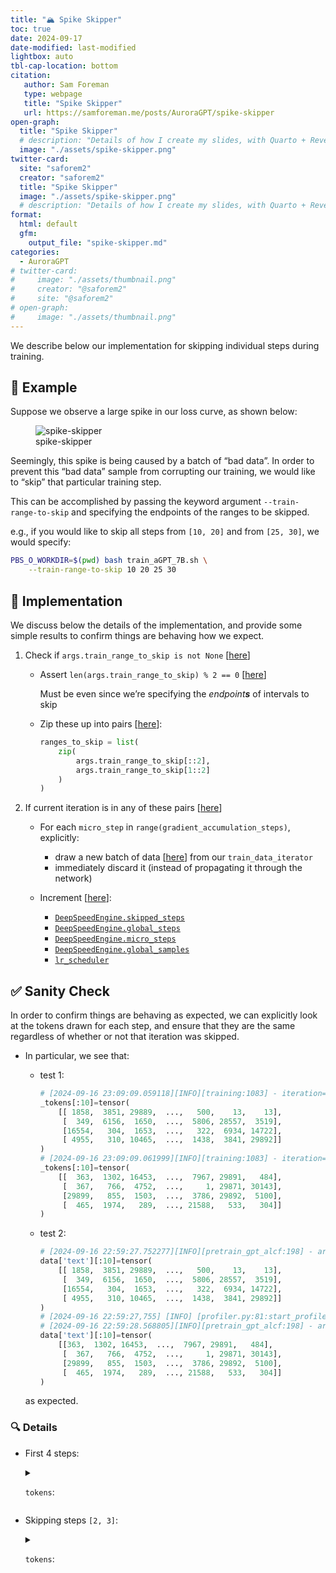 ```yaml
---
title: "🏔️ Spike Skipper"
toc: true
date: 2024-09-17
date-modified: last-modified
lightbox: auto
tbl-cap-location: bottom
citation:
   author: Sam Foreman
   type: webpage
   title: "Spike Skipper"
   url: https://samforeman.me/posts/AuroraGPT/spike-skipper
open-graph:
  title: "Spike Skipper"
  # description: "Details of how I create my slides, with Quarto + Reveal.js"
  image: "./assets/spike-skipper.png"
twitter-card:
  site: "saforem2"
  creator: "saforem2"
  title: "Spike Skipper"
  image: "./assets/spike-skipper.png"
  # description: "Details of how I create my slides, with Quarto + Reveal.js"
format:
  html: default
  gfm:
    output_file: "spike-skipper.md"
categories:
  - AuroraGPT
# twitter-card:                      
#     image: "./assets/thumbnail.png"
#     creator: "@saforem2"           
#     site: "@saforem2"              
# open-graph:                        
#     image: "./assets/thumbnail.png"
---
```


::: {.callout-caution title="Details" style="width:100%"}
We describe below our implementation for skipping individual steps during training.
:::

## 📝 Example

Suppose we observe a large spike in our loss curve, as shown below:

![spike-skipper](./assets/spike-skipper.png)

Seemingly, this spike is being caused by a batch of "bad data".
In order to prevent this "bad data" sample from corrupting our
training, we would like to "skip" that particular training step.  

This can be accomplished by passing the keyword argument
`--train-range-to-skip` and specifying the endpoints of the ranges to be
skipped.

e.g., if you would like to skip all steps from `[10, 20]` and from `[25, 30]`,
we would specify:

```bash
PBS_O_WORKDIR=$(pwd) bash train_aGPT_7B.sh \
    --train-range-to-skip 10 20 25 30
```

## 🧪 Implementation

We discuss below the details of the implementation, and provide some simple
results to confirm things are behaving how we expect.

1. Check if `args.train_range_to_skip is not None`
   \[[here](https://github.com/argonne-lcf/Megatron-DeepSpeed/blob/295fcb3d57a40ec513a521aa8814d99a5c8827b8/megatron/training.py#L1032)\]

    - Assert
      `len(args.train_range_to_skip) % 2 == 0`
      \[[here](https://github.com/argonne-lcf/Megatron-DeepSpeed/blob/295fcb3d57a40ec513a521aa8814d99a5c8827b8/megatron/training.py#L1033-L1037)\]

      ::: aside
      Must be even since we're specifying the _endpoint**s**_ of intervals to skip
      :::

    - Zip these up into pairs \[[here](https://github.com/argonne-lcf/Megatron-DeepSpeed/blob/295fcb3d57a40ec513a521aa8814d99a5c8827b8/megatron/training.py#L1038-L1043)\]:

      ```python
      ranges_to_skip = list(
          zip(
              args.train_range_to_skip[::2],
              args.train_range_to_skip[1::2]
          )
      )
      ```

2. If current iteration is in any of these pairs \[[here](https://github.com/argonne-lcf/Megatron-DeepSpeed/blob/295fcb3d57a40ec513a521aa8814d99a5c8827b8/megatron/training.py#L1066-L1085)\]

    - For each `micro_step` in `range(gradient_accumulation_steps)`, explicitly:
        - draw a new batch of data
          \[[here](https://github.com/argonne-lcf/Megatron-DeepSpeed/blob/295fcb3d57a40ec513a521aa8814d99a5c8827b8/megatron/training.py#L1074-L1076)\]
          from our `train_data_iterator` 
        - immediately discard it (instead of propagating it through the network)

    - Increment \[[here](https://github.com/argonne-lcf/Megatron-DeepSpeed/blob/295fcb3d57a40ec513a521aa8814d99a5c8827b8/megatron/training.py#L1087-L1094)\]:

       - [`DeepSpeedEngine.skipped_steps`](https://github.com/argonne-lcf/Megatron-DeepSpeed/blob/295fcb3d57a40ec513a521aa8814d99a5c8827b8/megatron/training.py#L1090)
       - [`DeepSpeedEngine.global_steps`](https://github.com/argonne-lcf/Megatron-DeepSpeed/blob/295fcb3d57a40ec513a521aa8814d99a5c8827b8/megatron/training.py#L1091)
       - [`DeepSpeedEngine.micro_steps`](https://github.com/argonne-lcf/Megatron-DeepSpeed/blob/295fcb3d57a40ec513a521aa8814d99a5c8827b8/megatron/training.py#L1092)
       - [`DeepSpeedEngine.global_samples`](https://github.com/argonne-lcf/Megatron-DeepSpeed/blob/295fcb3d57a40ec513a521aa8814d99a5c8827b8/megatron/training.py#L1093)
       - [`lr_scheduler`](https://github.com/argonne-lcf/Megatron-DeepSpeed/blob/295fcb3d57a40ec513a521aa8814d99a5c8827b8/megatron/training.py#L1094)

## ✅ Sanity Check

In order to confirm things are behaving as expected, we can explicitly look at
the tokens drawn for each step, and ensure that they are the same regardless of
whether or not that iteration was skipped.

- In particular, we see that:

  - test 1:

    ```python
    # [2024-09-16 23:09:09.059118][INFO][training:1083] - iteration=2 [0/8]: (torch.Size([4, 4097]))
    _tokens[:10]=tensor(
        [[ 1858,  3851, 29889,  ...,   500,    13,    13],
         [  349,  6156,  1650,  ...,  5806, 28557,  3519],
         [16554,   304,  1653,  ...,   322,  6934, 14722],
         [ 4955,   310, 10465,  ...,  1438,  3841, 29892]]
    )
    # [2024-09-16 23:09:09.061999][INFO][training:1083] - iteration=2 [1/8]: (torch.Size([4, 4097]))
    _tokens[:10]=tensor(
        [[  363,  1302, 16453,  ...,  7967, 29891,   484],
         [  367,   766,  4752,  ...,     1, 29871, 30143],
         [29899,   855,  1503,  ...,  3786, 29892,  5100],
         [  465,  1974,   289,  ..., 21588,   533,   304]]
    )
    ```

  - test 2:

    ```python
    # [2024-09-16 22:59:27.752277][INFO][pretrain_gpt_alcf:198] - args.iteration=2:
    data['text'][:10]=tensor(
        [[ 1858,  3851, 29889,  ...,   500,    13,    13],
         [  349,  6156,  1650,  ...,  5806, 28557,  3519],
         [16554,   304,  1653,  ...,   322,  6934, 14722],
         [ 4955,   310, 10465,  ...,  1438,  3841, 29892]]
    )
    # [2024-09-16 22:59:27,755] [INFO] [profiler.py:81:start_profile] Flops profiler started
    # [2024-09-16 22:59:28.568805][INFO][pretrain_gpt_alcf:198] - args.iteration=2:
    data['text'][:10]=tensor(
        [[363,  1302, 16453,  ...,  7967, 29891,   484],
         [  367,   766,  4752,  ...,     1, 29871, 30143],
         [29899,   855,  1503,  ...,  3786, 29892,  5100],
         [  465,  1974,   289,  ..., 21588,   533,   304]]
    )
    ```

  as expected.

### 🔍 Details

- First 4 steps:

  <details closed><summary><code>tokens</code>:</summary>

  - Iteration 0:

    ```sh
    [2024-09-16 22:58:50.168667][INFO][pretrain_gpt_alcf:198] - args.iteration=0: data['text'][:10]=tensor([[  304,  7344,  5146,  ...,  9776, 29914, 26419],
            [29889,    13,  4706,  ...,  9280, 30004,    13],
            [29943, 20774, 29908,  ...,   304, 27391,   322],
            [ 2645,   445, 29871,  ..., 16888,  4656, 10070]])
    [2024-09-16 22:58:58.866409][INFO][pretrain_gpt_alcf:198] - args.iteration=0: data['text'][:10]=tensor([[ 2768,   596,  1788,  ..., 27274,   393, 30010],
            [  278,  5613,  4192,  ...,   362,   310,  1950],
            [28038, 29892,  2022,  ...,  3160,   278,  2087],
            [ 4149,   907, 29888,  ..., 29896, 29892, 29896]])
    [2024-09-16 22:59:02.043059][INFO][pretrain_gpt_alcf:198] - args.iteration=0: data['text'][:10]=tensor([[  424,   322, 16232,  ...,   366,   748,   467],
            [   13,   462,  1678,  ...,  2084, 29892,  3497],
            [ 7562,   310, 19320,  ...,  8973, 22684,   358],
            [ 2089,  3633,   292,  ..., 13774,   269,  2375]])
    [2024-09-16 22:59:03.456919][INFO][pretrain_gpt_alcf:198] - args.iteration=0: data['text'][:10]=tensor([[21411,   322,  3896,  ...,  2610, 29889,   319],
            [ 8003, 29898, 29900,  ...,    12,  6658,   529],
            [  278,  4148,   310,  ...,   263, 12212,   282],
            [ 5977, 29871, 29906,  ..., 15332,   310,  1749]])
    [2024-09-16 22:59:04.596630][INFO][pretrain_gpt_alcf:198] - args.iteration=0: data['text'][:10]=tensor([[  278,  1473, 24987,  ...,   263,  2217,  3804],
            [ 2973,   263, 18778,  ...,   263,  4642,  6673],
            [  309,   323,   804,  ...,  1063, 15296,   327],
            [  278,  5864,   322,  ...,  9409, 29889,  2178]])
    [2024-09-16 22:59:05.486913][INFO][pretrain_gpt_alcf:198] - args.iteration=0: data['text'][:10]=tensor([[29892, 13731,  6617,  ..., 29871, 29896, 29946],
            [ 2892,  1012,  1266,  ...,  4036,  7512,  2068],
            [ 1473,  1556,  3619,  ...,  3762,   338,   263],
            [23353, 29918,  2177,  ...,   501,   567,   814]])
    [2024-09-16 22:59:06.361333][INFO][pretrain_gpt_alcf:198] - args.iteration=0: data['text'][:10]=tensor([[ 5400, 14378,  4768,  ...,  2107, 18677, 29889],
            [ 9200, 29887, 29914,  ...,   293, 24235,   322],
            [30143,  4746,  2184,  ..., 11891, 29974, 25760],
            [19263, 29914,   303,  ...,   358, 29889,    13]])
    [2024-09-16 22:59:07.230671][INFO][pretrain_gpt_alcf:198] - args.iteration=0: data['text'][:10]=tensor([[  309,  1306,   681,  ...,   310, 23186, 21809],
            [29896, 29929,    13,  ..., 29871, 29900,    13],
            [ 9558,   964,   263,  ...,   322,   282,   682],
            [  278, 23904, 21767,  ...,   313, 29929, 29889]])
    ```

  - Iteration 1:

    ```bash
    [2024-09-16 22:59:19.287338][INFO][training_log:661] -  iteration=       1/  635782 | consumed_samples=         768 | consumed_tokens=     3145728 | elapsed_time_per_iteration_ms=29570.0 | learning_rate=9.4372e-09 | global_batch_size=768 | lm loss=11.167250 | loss_scale=1.0 | grad_norm=6.363 | actual_seqlen= 4096 | number_of_skipped_iterations=  0 | number_of_nan_iterations=  0 | samples_per_second=25.972 | tokens_per_gpu_per_second_tgs=4432.597 | [LM]TFLOPs=20.30 | [DS]TFLOPs=26.18 |
    [2024-09-16 22:59:19.289582][INFO][utils:207] - [Rank 0] (after 1 iterations) memory (MB) | allocated: 1894.57666015625 | max allocated: 9752.35498046875 | reserved: 11342.0 | max reserved: 11342.0
    (min, max) time across ranks (ms):
      forward-backward ...............................: (26094.39, 26095.09)
      optimizer ......................................: (3407.56, 3409.92)
    [2024-09-16 22:59:19.297183][INFO][pretrain_gpt_alcf:198] - args.iteration=1: data['text'][:10]=tensor([[ 1472, 29892,   408,  ..., 29892,  1584,   363],
          [  967, 19475,  6593,  ...,  8093, 29899, 11249],
          [ 1006,  2218, 13326,  ...,  2355,  1304,   304],
          [29900, 29916, 29947,  ...,   353,  1870, 29936]])
    [2024-09-16 22:59:20.104352][INFO][pretrain_gpt_alcf:198] - args.iteration=1: data['text'][:10]=tensor([[ 2354,   274,  1041,  ..., 29892, 13049,  9098],
          [ 8798,  9547, 10353,  ...,   303,  3143, 29889],
          [ 1373,  4056,  7236,  ...,  3186,   297,  5837],
          [ 1738, 29920,  7355,  ...,    13, 29871,  3776]])
    [2024-09-16 22:59:20.977036][INFO][utils:326] -  >> building dataset for /flare/Aurora_deployment/AuroraGPT/datasets/dolma/data_v1.7_Llama2Tokenizer/c4-0000_text_document
    [2024-09-16 22:59:20.977877][INFO][utils:326] -  > building dataset index ...
    [2024-09-16 22:59:20.977147][INFO][pretrain_gpt_alcf:198] - args.iteration=1: data['text'][:10]=tensor([[ 2020,   306,  1016,  ...,   322,   920,   372],
          [ 5921,  1749,  7306,  ..., 19252,   297,  5664],
          [  970,   770, 28547,  ...,   970,   894,  2577],
          [ 1907,   363, 14188,  ...,   756,  3646,   287]])
    [2024-09-16 22:59:21.851620][INFO][pretrain_gpt_alcf:198] - args.iteration=1: data['text'][:10]=tensor([[  715, 25392,  3104,  ...,   289,  5761,   616],
          [  426,    13,  9651,  ...,  9651,  1815, 22603],
          [ 7714,  1213,    13,  ...,    13, 29876,   457],
          [29889, 28663,  1230,  ...,  1546,   278,  6586]])
    [2024-09-16 22:59:22.720945][INFO][pretrain_gpt_alcf:198] - args.iteration=1: data['text'][:10]=tensor([[29929,    13,    13,  ..., 10739,  4770, 11277],
          [ 4528,   304,  2367,  ...,  2501,   385,  4203],
          [  869,   319,   794,  ...,  3158, 29889,  3115],
          [  592,   260,  4125,  ...,   284,  1135, 18655]])
    [2024-09-16 22:59:23.590149][INFO][pretrain_gpt_alcf:198] - args.iteration=1: data['text'][:10]=tensor([[14338, 25323,  3321,  ...,  5607,  1806,  1164],
          [  322,   278, 15352,  ...,  6462,   313,  1552],
          [25738,   714, 29889,  ..., 29915, 29879, 24842],
          [ 5122,   399, 29889,  ..., 29947,  7284,  2305]])
    [2024-09-16 22:59:24.457646][INFO][pretrain_gpt_alcf:198] - args.iteration=1: data['text'][:10]=tensor([[  367, 19310,  1891,  ...,  2408,   292,   263],
          [  470,  3307,  5713,  ...,   568,  2594, 19385],
          [29953, 29905,  1631,  ...,  1118,   343, 29897],
          [10261,   373,  5490,  ...,   511,   297,  1760]])
    [2024-09-16 22:59:25.326699][INFO][pretrain_gpt_alcf:198] - args.iteration=1: data['text'][:10]=tensor([[ 1006,   326, 29901,  ..., 14834,  6694,  9595],
          [12058,  5446, 29892,  ..., 29889,  8246,  3310],
          [ 7483,   310,   278,  ...,   402,  9851,  4423],
          [ 8041,   813,   322,  ...,  3303,  3900,   393]])

    ```

  - Iteration 2:

    ```bash
    [2024-09-16 22:59:27.744603][INFO][training_log:661] -  iteration=       2/  635782 | consumed_samples=        1536 | consumed_tokens=     6291456 | elapsed_time_per_iteration_ms=8457.2 | learning_rate=1.88744e-08 | global_batch_size=768 | lm loss=11.164009 | loss_scale=1.0 | grad_norm=6.271 | actual_seqlen= 4096 | number_of_skipped_iterations=  0 | number_of_nan_iterations=  0 | samples_per_second=90.810 | tokens_per_gpu_per_second_tgs=15498.234 | [LM]TFLOPs=70.98| [DS]TFLOPs=91.53 |
    (min, max) time across ranks (ms):
      forward-backward ...............................: (8384.83, 8385.57)
      optimizer ......................................: (55.03, 55.61)
    [2024-09-16 22:59:27.752277][INFO][pretrain_gpt_alcf:198] - args.iteration=2: data['text'][:10]=tensor([[ 1858,  3851, 29889,  ...,   500,    13,    13],
          [  349,  6156,  1650,  ...,  5806, 28557,  3519],
          [16554,   304,  1653,  ...,   322,  6934, 14722],
          [ 4955,   310, 10465,  ...,  1438,  3841, 29892]])
    [2024-09-16 22:59:27,755] [INFO] [profiler.py:81:start_profile] Flops profiler started
    [2024-09-16 22:59:28.568805][INFO][pretrain_gpt_alcf:198] - args.iteration=2: data['text'][:10]=tensor([[  363,  1302, 16453,  ...,  7967, 29891,   484],
          [  367,   766,  4752,  ...,     1, 29871, 30143],
          [29899,   855,  1503,  ...,  3786, 29892,  5100],
          [  465,  1974,   289,  ..., 21588,   533,   304]])
    [2024-09-16 22:59:28,571] [INFO] [profiler.py:81:start_profile] Flops profiler started
    [2024-09-16 22:59:29.440843][INFO][pretrain_gpt_alcf:198] - args.iteration=2: data['text'][:10]=tensor([[29889,    13,  4806,  ...,  3086, 26040,  9220],
          [  293,  7207,   355,  ..., 18131,   520,  1247],
          [ 8619, 29889, 29871,  ...,   304, 10029,   266],
          [  363, 15202, 29892,  ...,   482, 17162, 19104]])
    [2024-09-16 22:59:29,443] [INFO] [profiler.py:81:start_profile] Flops profiler started
    [2024-09-16 22:59:30.313403][INFO][pretrain_gpt_alcf:198] - args.iteration=2: data['text'][:10]=tensor([[25561,   411,   278,  ...,   297,  2898, 26163],
          [22574,  2607, 18134,  ...,    13,  4706,   500],
          [20190, 24820,  1623,  ...,   310,   901, 29892],
          [29892,  1951,  4486,  ...,   869,   887, 30010]])
    [2024-09-16 22:59:30,316] [INFO] [profiler.py:81:start_profile] Flops profiler started
    [2024-09-16 22:59:31.185339][INFO][pretrain_gpt_alcf:198] - args.iteration=2: data['text'][:10]=tensor([[ 5371, 22417, 29892,  ...,    13,  6716,   901],
          [  353,  1565, 29936,  ..., 29878,  3567,  7196],
          [17296,   338,  1985,  ...,  3741,  9089,   422],
          [  694, 13331,   310,  ..., 21180, 29892,   607]])
    [2024-09-16 22:59:31,188] [INFO] [profiler.py:81:start_profile] Flops profiler started
    [2024-09-16 22:59:32.057207][INFO][pretrain_gpt_alcf:198] - args.iteration=2: data['text'][:10]=tensor([[  292,  8818,   267,  ..., 29892, 11275,  7407],
          [ 1870, 29897,    13,  ...,  2697, 29901,    13],
          [29913,   338,   263,  ..., 29892,   591,  3394],
          [ 2253,   472,  1554,  ...,   982,   304,   376]])
    [2024-09-16 22:59:32,060] [INFO] [profiler.py:81:start_profile] Flops profiler started
    [2024-09-16 22:59:32.930293][INFO][pretrain_gpt_alcf:198] - args.iteration=2: data['text'][:10]=tensor([[  391,  2598, 29883,  ..., 22629,   346,   440],
          [29871, 29896, 29906,  ...,   407,   583,  2833],
          [ 4262,  1836,    13,  ...,   310,   263, 10608],
          [ 1199,   411, 24770,  ...,   272,  2153, 29889]])
    [2024-09-16 22:59:32,932] [INFO] [profiler.py:81:start_profile] Flops profiler started
    [2024-09-16 22:59:33.803567][INFO][pretrain_gpt_alcf:198] - args.iteration=2: data['text'][:10]=tensor([[  620, 20503,   428,  ...,   297,  1009,  9443],
          [  950, 25078,   892,  ...,   408, 10636,   284],
          [ 1012,  2003,   364,  ...,  7313, 29912, 19303],
          [29906, 29892, 29945,  ...,   967, 26414,   472]])
    ```

  - Iteration 3:

    ```bash
    [2024-09-16 22:59:34.881265][INFO][training_log:661] -  iteration=       3/  635782 | consumed_samples=        2304 | consumed_tokens=     9437184 | elapsed_time_per_iteration_ms=7136.5 | learning_rate=2.83116e-08 | global_batch_size=768 | lm loss=11.164038 | loss_scale=1.0 | grad_norm=6.279 | actual_seqlen= 4096 | number_of_skipped_iterations=  0 | number_of_nan_iterations=  0 | samples_per_second=107.615 | tokens_per_gpu_per_second_tgs=18366.372 | [LM]TFLOPs=84.12 | [DS]TFLOPs=108.46 |
    (min, max) time across ranks (ms):
      forward-backward ...............................: (7078.48, 7079.28)
      optimizer ......................................: (38.62, 43.08)
    [2024-09-16 22:59:34.888870][INFO][pretrain_gpt_alcf:198] - args.iteration=3: data['text'][:10]=tensor([[  496,   313, 29941,  ...,  1316,   408,  4857],
          [29899,  3204, 29889,  ...,  1074,   330,  2547],
          [29916, 29900, 29946,  ..., 18455, 29889,  4002],
          [26406,   338,  1641,  ...,   670,  1914,  6900]])
    [2024-09-16 22:59:35.719630][INFO][pretrain_gpt_alcf:198] - args.iteration=3: data['text'][:10]=tensor([[29945, 29900,   867,  ...,  7601, 12091,   310],
          [  975, 29871, 29896,  ...,  3573,   825,   306],
          [29906, 29900,  4638,  ..., 29227, 23145, 29892],
          [  278, 14368,   322,  ..., 14909, 29936, 25913]])
    [2024-09-16 22:59:36.591343][INFO][pretrain_gpt_alcf:198] - args.iteration=3: data['text'][:10]=tensor([[  988,   306,  1033,  ...,   437,   408,  1532],
          [  450, 10317,   310,  ...,   322,   752, 13036],
          [11405,  8020, 29889,  ...,   471, 18096,   287],
          [  288,  3594, 19284,  ...,   910,   338,   385]])
    [2024-09-16 22:59:37.463941][INFO][pretrain_gpt_alcf:198] - args.iteration=3: data['text'][:10]=tensor([[  322, 15151, 29946,  ..., 11648,  1497, 29889],
          [24233,   362,   467,  ...,  4513,  1353,   322],
          [ 3311, 13605, 29912,  ...,   945, 29899,  4181],
          [ 1951,   366,   508,  ...,  6589,   491,   777]])
    [2024-09-16 22:59:38.343307][INFO][pretrain_gpt_alcf:198] - args.iteration=3: data['text'][:10]=tensor([[29889, 29900,    13,  ...,  6017,   424,  1711],
          [  297,  5500,  1489,  ...,   310,  3802,  7875],
          [ 8078,  5314,   515,  ...,   373,   278,  6991],
          [13763,  6204,  6359,  ...,  4706,  2024,  1347]])
    [2024-09-16 22:59:39.214871][INFO][pretrain_gpt_alcf:198] - args.iteration=3: data['text'][:10]=tensor([[   13,  4806,  3512,  ...,   278,  7824,  6438],
          [ 2294,   938,   903,  ...,  4537,  3047,   449],
          [ 1230,  4123,   767,  ...,   310,   963, 21003],
          [ 1152,  2319, 10365,  ...,   367, 14040,   363]])
    [2024-09-16 22:59:40.085368][INFO][utils:326] -  >> building dataset for /flare/Aurora_deployment/AuroraGPT/datasets/dolma/data_v1.7_Llama2Tokenizer/tulu_flan-0000_text_document
    [2024-09-16 22:59:40.086224][INFO][utils:326] -  > building dataset index ...
    [2024-09-16 22:59:40.085475][INFO][pretrain_gpt_alcf:198] - args.iteration=3: data['text'][:10]=tensor([[27297, 29924,   801,  ..., 28947, 29892,   470],
          [12542,  5568,   703,  ...,   426,    13,  4706],
          [ 6907,   800,   322,  ..., 29892,  1661, 30304],
          [29900, 13630,   293,  ..., 26552,   363,   975]])
    [2024-09-16 22:59:40.958071][INFO][pretrain_gpt_alcf:198] - args.iteration=3: data['text'][:10]=tensor([[   13, 29946, 29953,  ..., 29953, 29945, 29871],
          [ 1283, 16578,  1156,  ...,   408,  2215,   408],
          [29906,  4229,  7671,  ...,    13,  1576,  1014],
          [  526,  2898,   304,  ...,   471,  4802, 29991]])
    ```

  - Iteration 4:

    ```bash
    [2024-09-16 22:59:42.028460][INFO][training_log:661] -  iteration=       4/  635782 | consumed_samples=        3072 | consumed_tokens=    12582912 | elapsed_time_per_iteration_ms=7147.0 | learning_rate=3.77488e-08 | global_batch_size=768 | lm loss=11.171233 | loss_scale=1.0 | grad_norm=6.272 | actual_seqlen= 4096 | number_of_skipped_iterations=  0 | number_of_nan_iterations=  0 | samples_per_second=107.458 | tokens_per_gpu_per_second_tgs=18339.524 | [LM]TFLOPs=84.00 | [DS]TFLOPs=108.31 |
    (min, max) time across ranks (ms):
      forward-backward ...............................: (7091.77, 7092.56)
      optimizer ......................................: (39.21, 40.11)
    [2024-09-16 22:59:42.035716][INFO][pretrain_gpt_alcf:198] - args.iteration=4: data['text'][:10]=tensor([[  443,   666, 10170,  ...,   278,   619,  7323],
          [   13, 11008,   338,  ...,  2472,   363, 22049],
          [29871,    13, 29938,  ..., 29962,  8521, 29896],
          [ 1165,  2280,   304,  ...,   306,   471,  2086]])
    [2024-09-16 22:59:42.860756][INFO][pretrain_gpt_alcf:198] - args.iteration=4: data['text'][:10]=tensor([[  304,   679,   304,  ...,  1475, 29889,  1570],
          [ 2184, 29936,    13,  ...,  4706,   970,  1780],
          [29872,   352, 29901,  ..., 29905,  4915, 29912],
          [16809,   304,  1438,  ..., 13457, 29889,    13]])
    [2024-09-16 22:59:43.731208][INFO][pretrain_gpt_alcf:198] - args.iteration=4: data['text'][:10]=tensor([[12015, 29901, 20549,  ...,   322, 10752, 17906],
          [  372, 30010, 29879,  ..., 29892, 14595,   653],
          [18280, 29958,    13,  ..., 18884,   736,  6251],
          [29889,    13,    13,  ...,   599,   373, 17097]])
    [2024-09-16 22:59:44.605047][INFO][pretrain_gpt_alcf:198] - args.iteration=4: data['text'][:10]=tensor([[ 3367,   567,   964,  ...,  3353, 24870,  2181],
          [ 1262,  2609,   367,  ..., 29974, 29896,  7570],
          [29871, 29941, 29900,  ...,   341,   555,   265],
          [ 4225,   526,  6041,  ...,  1925,  1623,  2748]])
    [2024-09-16 22:59:45.479433][INFO][pretrain_gpt_alcf:198] - args.iteration=4: data['text'][:10]=tensor([[ 2283, 10162,  1496,  ..., 30656, 30317, 30605],
          [29879,  9228,   292,  ...,  7968, 29899,  7052],
          [  884,   599,   367,  ..., 29892,   278,  6054],
          [29879,   411,   278,  ...,   367,  5019,  1183]])
    [2024-09-16 22:59:46.351707][INFO][pretrain_gpt_alcf:198] - args.iteration=4: data['text'][:10]=tensor([[ 3867,   281,   761,  ..., 11949,   338,  4922],
          [  297,  1432,  2586,  ...,  5414,   278, 29811],
          [29892,   278, 15562,  ..., 10296,   310,   394],
          [ 1451,  2960,  3505,  ...,   657, 14346,  8003]])
    [2024-09-16 22:59:47.222016][INFO][pretrain_gpt_alcf:198] - args.iteration=4: data['text'][:10]=tensor([[ 6601,  2874,   414,  ...,   302,   317,  7390],
          [16415,   297,  5146,  ...,   763,   372,   471],
          [29941, 29906,  1118,  ..., 29900, 29889, 29953],
          [ 4893,   304,  4808,  ...,  2284,  2164, 18690]])
    [2024-09-16 22:59:48.094752][INFO][pretrain_gpt_alcf:198] - args.iteration=4: data['text'][:10]=tensor([[  901,   310,  2994,  ..., 29873,  1641,   766],
          [  304,  1716,  2562,  ...,  3489,   304,   367],
          [ 1949,  6736, 29871,  ..., 29965, 29909,   353],
          [   13,    13, 29930,  ..., 16497,   316,   474]])
    ```

  </details>

- Skipping steps `[2, 3]`:

  <details closed><summary><code>tokens</code>:</summary>

  - Iteration 0:

    ```bash
    [2024-09-16 23:08:47.749839][INFO][pretrain_gpt_alcf:198] - args.iteration=0: data['text'][:10]=tensor([[  304,  7344,  5146,  ...,  9776, 29914, 26419],
      [29889,    13,  4706,  ...,  9280, 30004,    13],
      [29943, 20774, 29908,  ...,   304, 27391,   322],
      [ 2645,   445, 29871,  ..., 16888,  4656, 10070]])
    [2024-09-16 23:08:51.451183][INFO][pretrain_gpt_alcf:198] - args.iteration=0: data['text'][:10]=tensor([[ 2768,   596,  1788,  ..., 27274,   393, 30010],
      [  278,  5613,  4192,  ...,   362,   310,  1950],
      [28038, 29892,  2022,  ...,  3160,   278,  2087],
      [ 4149,   907, 29888,  ..., 29896, 29892, 29896]])
    [2024-09-16 23:08:54.073597][INFO][pretrain_gpt_alcf:198] - args.iteration=0: data['text'][:10]=tensor([[  424,   322, 16232,  ...,   366,   748,   467],
      [   13,   462,  1678,  ...,  2084, 29892,  3497],
      [ 7562,   310, 19320,  ...,  8973, 22684,   358],
      [ 2089,  3633,   292,  ..., 13774,   269,  2375]])
    [2024-09-16 23:08:56.212476][INFO][pretrain_gpt_alcf:198] - args.iteration=0: data['text'][:10]=tensor([[21411,   322,  3896,  ...,  2610, 29889,   319],
      [ 8003, 29898, 29900,  ...,    12,  6658,   529],
      [  278,  4148,   310,  ...,   263, 12212,   282],
      [ 5977, 29871, 29906,  ..., 15332,   310,  1749]])
    [2024-09-16 23:08:57.207940][INFO][pretrain_gpt_alcf:198] - args.iteration=0: data['text'][:10]=tensor([[  278,  1473, 24987,  ...,   263,  2217,  3804],
      [ 2973,   263, 18778,  ...,   263,  4642,  6673],
      [  309,   323,   804,  ...,  1063, 15296,   327],
      [  278,  5864,   322,  ...,  9409, 29889,  2178]])
    [2024-09-16 23:08:58.083935][INFO][pretrain_gpt_alcf:198] - args.iteration=0: data['text'][:10]=tensor([[29892, 13731,  6617,  ..., 29871, 29896, 29946],
      [ 2892,  1012,  1266,  ...,  4036,  7512,  2068],
      [ 1473,  1556,  3619,  ...,  3762,   338,   263],
      [23353, 29918,  2177,  ...,   501,   567,   814]])
    [2024-09-16 23:08:58.951793][INFO][pretrain_gpt_alcf:198] - args.iteration=0: data['text'][:10]=tensor([[ 5400, 14378,  4768,  ...,  2107, 18677, 29889],
      [ 9200, 29887, 29914,  ...,   293, 24235,   322],
      [30143,  4746,  2184,  ..., 11891, 29974, 25760],
      [19263, 29914,   303,  ...,   358, 29889,    13]])
    [2024-09-16 23:08:59.820234][INFO][pretrain_gpt_alcf:198] - args.iteration=0: data['text'][:10]=tensor([[  309,  1306,   681,  ...,   310, 23186, 21809],
      [29896, 29929,    13,  ..., 29871, 29900,    13],
      [ 9558,   964,   263,  ...,   322,   282,   682],
      [  278, 23904, 21767,  ...,   313, 29929, 29889]])
    ```

  - Iteration 1:

    ```bash
    [2024-09-16 23:09:08.943867][INFO][training_log:661] -  iteration=       1/  635782 | consumed_samples=         768 | consumed_tokens=     3145728 | elapsed_time_per_iteration_ms=21224.4 | learning_rate=9.4372e-09 | global_batch_size=768 | lm loss=11.167250 | loss_scale=1.0 | grad_norm=6.363 | actual_seqlen= 4096 | number_of_skipped_iterations=  0 | number_of_nan_iterations=  0 | samples_per_second=36.185 | tokens_per_gpu_per_second_tgs=6175.523 | [LM]TFLOPs=28.29 | [DS]TFLOPs=36.47 |
    [2024-09-16 23:09:08.953432][INFO][training:1083] - iteration=1 [0/8]: (torch.Size([4, 4097]))
    _tokens[:10]=tensor([[ 1472, 29892,   408,  ..., 29892,  1584,   363],
      [  967, 19475,  6593,  ...,  8093, 29899, 11249],
      [ 1006,  2218, 13326,  ...,  2355,  1304,   304],
      [29900, 29916, 29947,  ...,   353,  1870, 29936]])
    [2024-09-16 23:09:08.957524][INFO][training:1083] - iteration=1 [1/8]: (torch.Size([4, 4097]))
    _tokens[:10]=tensor([[ 2354,   274,  1041,  ..., 29892, 13049,  9098],
      [ 8798,  9547, 10353,  ...,   303,  3143, 29889],
      [ 1373,  4056,  7236,  ...,  3186,   297,  5837],
      [ 1738, 29920,  7355,  ...,    13, 29871,  3776]])
    [2024-09-16 23:09:08.966648][INFO][training:1083] - iteration=1 [2/8]: (torch.Size([4, 4097]))
    _tokens[:10]=tensor([[ 2020,   306,  1016,  ...,   322,   920,   372],
      [ 5921,  1749,  7306,  ..., 19252,   297,  5664],
      [  970,   770, 28547,  ...,   970,   894,  2577],
      [ 1907,   363, 14188,  ...,   756,  3646,   287]])
    [2024-09-16 23:09:08.969989][INFO][training:1083] - iteration=1 [3/8]: (torch.Size([4, 4097]))
    _tokens[:10]=tensor([[  715, 25392,  3104,  ...,   289,  5761,   616],
      [  426,    13,  9651,  ...,  9651,  1815, 22603],
      [ 7714,  1213,    13,  ...,    13, 29876,   457],
      [29889, 28663,  1230,  ...,  1546,   278,  6586]])
    [2024-09-16 23:09:08.990736][INFO][training:1083] - iteration=1 [4/8]: (torch.Size([4, 4097]))
    _tokens[:10]=tensor([[29929,    13,    13,  ..., 10739,  4770, 11277],
      [ 4528,   304,  2367,  ...,  2501,   385,  4203],
      [  869,   319,   794,  ...,  3158, 29889,  3115],
      [  592,   260,  4125,  ...,   284,  1135, 18655]])
    [2024-09-16 23:09:08.993101][INFO][training:1083] - iteration=1 [5/8]: (torch.Size([4, 4097]))
    _tokens[:10]=tensor([[14338, 25323,  3321,  ...,  5607,  1806,  1164],
      [  322,   278, 15352,  ...,  6462,   313,  1552],
      [25738,   714, 29889,  ..., 29915, 29879, 24842],
      [ 5122,   399, 29889,  ..., 29947,  7284,  2305]])
    [2024-09-16 23:09:09.036896][INFO][training:1083] - iteration=1 [6/8]: (torch.Size([4, 4097]))
    _tokens[:10]=tensor([[  367, 19310,  1891,  ...,  2408,   292,   263],
      [  470,  3307,  5713,  ...,   568,  2594, 19385],
      [29953, 29905,  1631,  ...,  1118,   343, 29897],
      [10261,   373,  5490,  ...,   511,   297,  1760]])
    [2024-09-16 23:09:09.039401][INFO][training:1083] - iteration=1 [7/8]: (torch.Size([4, 4097]))
    _tokens[:10]=tensor([[ 1006,   326, 29901,  ..., 14834,  6694,  9595],
      [12058,  5446, 29892,  ..., 29889,  8246,  3310],
      [ 7483,   310,   278,  ...,   402,  9851,  4423],
      [ 8041,   813,   322,  ...,  3303,  3900,   393]])
    ```

  - Iteration 2:

    ```bash
    [2024-09-16 23:09:09.050766][INFO][training_log:661] -  iteration=       2/  635782 | consumed_samples=        1536 | consumed_tokens=     6291456 | elapsed_time_per_iteration_ms=106.8 | learning_rate=1.88744e-08 | global_batch_size=  768 | loss_scale=1.0 | grad_norm=6.363 | actual_seqlen= 4096 | number_of_skipped_iterations=  1 | number_of_nan_iterations=  0 | samples_per_second=7190.781 | tokens_per_gpu_per_second_tgs=1227226.651 | [LM]TFLOPs=5620.92 | [DS]TFLOPs=7247.49 |
    [2024-09-16 23:09:09.055864][INFO][training:1069] - Caught 3 in 'ranges_to_skip', skipping!
    [2024-09-16 23:09:09.057929][INFO][training:1082] - torch.Size([4, 4097]), len(train_data_iterator)=490723200
    [2024-09-16 23:09:09.059118][INFO][training:1083] - iteration=2 [0/8]: (torch.Size([4, 4097]))
    _tokens[:10]=tensor([[ 1858,  3851, 29889,  ...,   500,    13,    13],
    [  349,  6156,  1650,  ...,  5806, 28557,  3519],
    [16554,   304,  1653,  ...,   322,  6934, 14722],
    [ 4955,   310, 10465,  ...,  1438,  3841, 29892]])
    [2024-09-16 23:09:09.061999][INFO][training:1083] - iteration=2 [1/8]: (torch.Size([4, 4097]))
    _tokens[:10]=tensor([[  363,  1302, 16453,  ...,  7967, 29891,   484],
    [  367,   766,  4752,  ...,     1, 29871, 30143],
    [29899,   855,  1503,  ...,  3786, 29892,  5100],
    [  465,  1974,   289,  ..., 21588,   533,   304]])
    [2024-09-16 23:09:09.065494][INFO][training:1083] - iteration=2 [2/8]: (torch.Size([4, 4097]))
    _tokens[:10]=tensor([[29889,    13,  4806,  ...,  3086, 26040,  9220],
    [  293,  7207,   355,  ..., 18131,   520,  1247],
    [ 8619, 29889, 29871,  ...,   304, 10029,   266],
    [  363, 15202, 29892,  ...,   482, 17162, 19104]])
    [2024-09-16 23:09:09.069035][INFO][training:1083] - iteration=2 [3/8]: (torch.Size([4, 4097]))
    _tokens[:10]=tensor([[25561,   411,   278,  ...,   297,  2898, 26163],
    [22574,  2607, 18134,  ...,    13,  4706,   500],
    [20190, 24820,  1623,  ...,   310,   901, 29892],
    [29892,  1951,  4486,  ...,   869,   887, 30010]])
    [2024-09-16 23:09:09.072577][INFO][training:1083] - iteration=2 [4/8]: (torch.Size([4, 4097]))
    _tokens[:10]=tensor([[ 5371, 22417, 29892,  ...,    13,  6716,   901],
    [  353,  1565, 29936,  ..., 29878,  3567,  7196],
    [17296,   338,  1985,  ...,  3741,  9089,   422],
    [  694, 13331,   310,  ..., 21180, 29892,   607]])
    [2024-09-16 23:09:09.075789][INFO][training:1083] - iteration=2 [5/8]: (torch.Size([4, 4097]))
    _tokens[:10]=tensor([[  292,  8818,   267,  ..., 29892, 11275,  7407],
    [ 1870, 29897,    13,  ...,  2697, 29901,    13],
    [29913,   338,   263,  ..., 29892,   591,  3394],
    [ 2253,   472,  1554,  ...,   982,   304,   376]])
    [2024-09-16 23:09:09.079052][INFO][training:1083] - iteration=2 [6/8]: (torch.Size([4, 4097]))
    _tokens[:10]=tensor([[  391,  2598, 29883,  ..., 22629,   346,   440],
    [29871, 29896, 29906,  ...,   407,   583,  2833],
    [ 4262,  1836,    13,  ...,   310,   263, 10608],
    [ 1199,   411, 24770,  ...,   272,  2153, 29889]])
    [2024-09-16 23:09:09.082739][INFO][training:1083] - iteration=2 [7/8]: (torch.Size([4, 4097]))
    _tokens[:10]=tensor([[  620, 20503,   428,  ...,   297,  1009,  9443],
    [  950, 25078,   892,  ...,   408, 10636,   284],
    [ 1012,  2003,   364,  ...,  7313, 29912, 19303],
    [29906, 29892, 29945,  ...,   967, 26414,   472]])
    ```

  - Iteration 3:

    ```bash
    [2024-09-16 23:09:09.135651][INFO][training_log:661] - iteration= 3/ 635782 | consumed_samples= 2304 | consumed_tokens= 9437184 | elapsed_time_per_iteration_ms=84.7 | learning_rate=2.83116e-08 | global_batch_size= 768 | loss_scale=1.0 | grad_norm=6.363 | actual_seqlen= 4096 | number_of_skipped_iterations= 1 | number_of_nan_iterations= 0 | samples_per_second=9070.783 | tokens_per_gpu_per_second_tgs=1548080.271 | [LM]TFLOPs=7090.49 | [DS]TFLOPs=9142.31 |
    [2024-09-16 23:09:09.143511][INFO][pretrain_gpt_alcf:198] - args.iteration=3: data['text'][:10]=tensor([[496,   313, 29941,  ...,  1316,   408,  4857],
      [29899,  3204, 29889,  ...,  1074,   330,  2547],
      [29916, 29900, 29946,  ..., 18455, 29889,  4002],
      [26406,   338,  1641,  ...,   670,  1914,  6900]])
    [2024-09-16 23:09:09.971988][INFO][pretrain_gpt_alcf:198] - args.iteration=3: data['text'][:10]=tensor([[29945, 29900,   867,  ...,  7601, 12091,   310],
      [  975, 29871, 29896,  ...,  3573,   825,   306],
      [29906, 29900,  4638,  ..., 29227, 23145, 29892],
      [  278, 14368,   322,  ..., 14909, 29936, 25913]])
    [2024-09-16 23:09:10.843966][INFO][pretrain_gpt_alcf:198] - args.iteration=3: data['text'][:10]=tensor([[988,   306,  1033,  ...,   437,   408,  1532],
      [  450, 10317,   310,  ...,   322,   752, 13036],
      [11405,  8020, 29889,  ...,   471, 18096,   287],
      [  288,  3594, 19284,  ...,   910,   338,   385]])
    [2024-09-16 23:09:11.715513][INFO][pretrain_gpt_alcf:198] - args.iteration=3: data['text'][:10]=tensor([[322, 15151, 29946,  ..., 11648,  1497, 29889],
      [24233,   362,   467,  ...,  4513,  1353,   322],
      [ 3311, 13605, 29912,  ...,   945, 29899,  4181],
      [ 1951,   366,   508,  ...,  6589,   491,   777]])
    [2024-09-16 23:09:12.584136][INFO][pretrain_gpt_alcf:198] - args.iteration=3: data['text'][:10]=tensor([[29889, 29900,    13,  ...,  6017,   424,  1711],
      [  297,  5500,  1489,  ...,   310,  3802,  7875],
      [ 8078,  5314,   515,  ...,   373,   278,  6991],
      [13763,  6204,  6359,  ...,  4706,  2024,  1347]])
    [2024-09-16 23:09:13.450767][INFO][pretrain_gpt_alcf:198] - args.iteration=3: data['text'][:10]=tensor([[13,  4806,  3512,  ...,   278,  7824,  6438],
      [ 2294,   938,   903,  ...,  4537,  3047,   449],
      [ 1230,  4123,   767,  ...,   310,   963, 21003],
      [ 1152,  2319, 10365,  ...,   367, 14040,   363]])
    [2024-09-16 23:09:14.317517][INFO][pretrain_gpt_alcf:198] - args.iteration=3: data['text'][:10]=tensor([[27297, 29924,   801,  ..., 28947, 29892,   470],
      [12542,  5568,   703,  ...,   426,    13,  4706],
      [ 6907,   800,   322,  ..., 29892,  1661, 30304],
      [29900, 13630,   293,  ..., 26552,   363,   975]])
    [2024-09-16 23:09:15.187191][INFO][pretrain_gpt_alcf:198] - args.iteration=3: data['text'][:10]=tensor([[13, 29946, 29953,  ..., 29953, 29945, 29871],
      [ 1283, 16578,  1156,  ...,   408,  2215,   408],
      [29906,  4229,  7671,  ...,    13,  1576,  1014],
      [  526,  2898,   304,  ...,   471,  4802, 29991]])
    ```

  </details>


